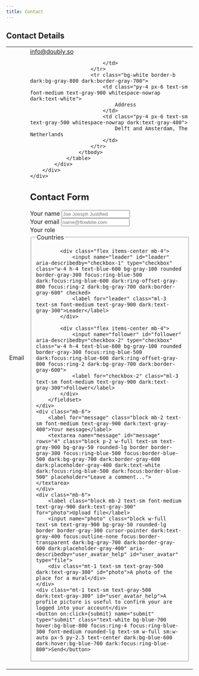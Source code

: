 ```yaml
---
title: Contact
---
```


<script>

    let form;

    async function submit(e) {
        e.preventDefault()

        let reply = await fetch('/', {
            method: 'POST',
            headers: { "Content-Type": "multipart/form-data" },
            body: new FormData(form),
        })
        console.log('form', reply)

        if(reply.status == 200) {
            let msg = 'Form successfully submitted'
            createToast({ msg: msg, type: 'success', persist: true })
        } else {
            let msg = `Error submitting form: ${reply.status}`
            createToast({ msg: msg, type: 'error', persist: true })
        }
    }
</script>

<style>

    @media (prefers-color-scheme: dark) {
        input[type="file"]::file-selector-button {
            background: #4b5563;
            color: #fff;
        }
    }

    input[type="file"]::file-selector-button {
        -webkit-margin-start: -1rem;
        -webkit-margin-end: 1rem;
        background: #374151;
        border: 0;
        color: #fff;
        cursor: pointer;
        font-size: .875rem;
        font-weight: 500;
        margin-inline-end: 1rem;
        margin-inline-start: -1rem;
        padding: .625rem 1rem .625rem 2rem;
    }
</style>

## Contact Details

<section class="p-4 bg-white rounded-lg border border-gray-200 shadow-md sm:p-6 lg:p-8 dark:bg-gray-800 dark:border-gray-700">
<div class="flex flex-col">
    <div class="sm:-mx-6 lg:-mx-8">
        <div class="inline-block py-2 min-w-full sm:px-6 lg:px-8">
            <div class="overflow-hidden shadow-md sm:rounded-lg">
                <table class="min-w-full">
                    <tbody>
                        <tr class="bg-white border-b dark:bg-gray-800 dark:border-gray-700">
                            <td class="py-4 px-6 text-sm font-medium text-gray-900 whitespace-nowrap dark:text-white">
                                Email
                            </td>
                            <td class="py-4 px-6 text-sm text-gray-500 whitespace-nowrap dark:text-gray-400">
                                <a href='mailto:info@doubly.so'>info@doubly.so</a>

                            </td>
                        </tr>
                        <tr class="bg-white border-b dark:bg-gray-800 dark:border-gray-700">
                            <td class="py-4 px-6 text-sm font-medium text-gray-900 whitespace-nowrap dark:text-white">
                                Address
                            </td>
                            <td class="py-4 px-6 text-sm text-gray-500 whitespace-nowrap dark:text-gray-400">
                                Delft and Amsterdam, The Netherlands
                            </td>
                        </tr>
                    </tbody>
                </table>
            </div>
        </div>
    </div>
</div>
</section>

## Contact Form

<section class="p-4 bg-white rounded-lg border border-gray-200 shadow-md sm:p-6 lg:p-8 dark:bg-gray-800 dark:border-gray-700 bg-gray-200">
<form bind:this={form} name="contact" method="POST" data-netlify="true">
    <input type="hidden" name="form-name" value="contact">
    <div class="mb-6">
        <label for="name" class="block mb-2 text-sm font-medium text-gray-900 dark:text-gray-300">Your name</label>
        <input name="name" type="name" id="name" class="bg-gray-50 border border-gray-300 text-gray-900 text-sm rounded-lg focus:ring-blue-500 focus:border-blue-500 block w-full p-2.5 dark:bg-gray-700 dark:border-gray-600 dark:placeholder-gray-400 dark:text-white dark:focus:ring-blue-500 dark:focus:border-blue-500" placeholder="Joe Joesph Justified" required>
    </div>
    <div class="mb-6">
        <label for="email" class="block mb-2 text-sm font-medium text-gray-900 dark:text-gray-300">Your email</label>
        <input name="email" type="email" id="email" class="bg-gray-50 border border-gray-300 text-gray-900 text-sm rounded-lg focus:ring-blue-500 focus:border-blue-500 block w-full p-2.5 dark:bg-gray-700 dark:border-gray-600 dark:placeholder-gray-400 dark:text-white dark:focus:ring-blue-500 dark:focus:border-blue-500" placeholder="name@flowbite.com" required>
    </div>
    <div class="mb-6">
        <label for="role" class="block mb-2 text-sm font-medium text-gray-900 dark:text-gray-300">Your role</label>
        <fieldset id="role">
            <legend class="sr-only">Countries</legend>

            <div class="flex items-center mb-4">
                <input name="leader" id="leader" aria-describedby="checkbox-1" type="checkbox" class="w-4 h-4 text-blue-600 bg-gray-100 rounded border-gray-300 focus:ring-blue-500 dark:focus:ring-blue-600 dark:ring-offset-gray-800 focus:ring-2 dark:bg-gray-700 dark:border-gray-600" checked>
                <label for="leader" class="ml-3 text-sm font-medium text-gray-900 dark:text-gray-300">Leader</label>
            </div>

            <div class="flex items-center mb-4">
                <input name="follower" id="follower" aria-describedby="checkbox-2" type="checkbox" class="w-4 h-4 text-blue-600 bg-gray-100 rounded border-gray-300 focus:ring-blue-500 dark:focus:ring-blue-600 dark:ring-offset-gray-800 focus:ring-2 dark:bg-gray-700 dark:border-gray-600">
                <label for="checkbox-2" class="ml-3 text-sm font-medium text-gray-900 dark:text-gray-300">Follower</label>
            </div>
        </fieldset>
    </div>
    <div class="mb-6">
        <label for="message" class="block mb-2 text-sm font-medium text-gray-900 dark:text-gray-400">Your message</label>
        <textarea name="message" id="message" rows="4" class="block p-2 w-full text-sm text-gray-900 bg-gray-50 rounded-lg border border-gray-300 focus:ring-blue-500 focus:border-blue-500 dark:bg-gray-700 dark:border-gray-600 dark:placeholder-gray-400 dark:text-white dark:focus:ring-blue-500 dark:focus:border-blue-500" placeholder="Leave a comment..."></textarea>
    </div>
    <div class="mb-6">
        <label class="block mb-2 text-sm font-medium text-gray-900 dark:text-gray-300" for="photo">Upload file</label>
        <input name="photo" class="block w-full text-sm text-gray-900 bg-gray-50 rounded-lg border border-gray-300 cursor-pointer dark:text-gray-400 focus:outline-none focus:border-transparent dark:bg-gray-700 dark:border-gray-600 dark:placeholder-gray-400" aria-describedby="user_avatar_help" id="user_avatar" type="file">
        <div class="mt-1 text-sm text-gray-500 dark:text-gray-300" id="photo">A photo of the place for a mural</div>
    </div>
    <div class="mt-1 text-sm text-gray-500 dark:text-gray-300" id="user_avatar_help">A profile picture is useful to confirm your are logged into your account</div>
    <button on:click={submit} name="submit" type="submit" class="text-white bg-blue-700 hover:bg-blue-800 focus:ring-4 focus:ring-blue-300 font-medium rounded-lg text-sm w-full sm:w-auto px-5 py-2.5 text-center dark:bg-blue-600 dark:hover:bg-blue-700 dark:focus:ring-blue-800">Send</button>
</form>

